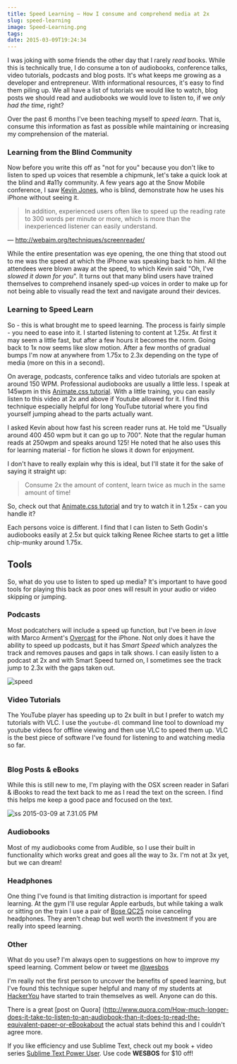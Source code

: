 ```yaml
---
title: Speed Learning — How I consume and comprehend media at 2x
slug: speed-learning
image: Speed-Learning.png
tags: 
date: 2015-03-09T19:24:34
---
```


I was joking with some friends the other day that I rarely <em>read</em> books. While this is technically true, I do consume a ton of audiobooks, conference talks, video tutorials, podcasts and blog posts. It's what keeps me growing as a developer and entrepreneur. With informational resources, it's easy to find them piling up. We all have a list of tutorials we would like to watch, blog posts we should read and audiobooks we would love to listen to, if we <em>only had the time</em>, right?

Over the past 6 months I've been teaching myself to <em>speed learn</em>. That is, consume this information as fast as possible while maintaining or increasing my comprehension of the material.

<h3>Learning from the Blind Community</h3>

Now before you write this off as "not for you" because you don't like to listen to sped up voices that resemble a chipmunk, let's take a quick look at the blind and #a11y community. A few years ago at the Snow Mobile conference, I saw <a href="https://twitter.com/kevinrj">Kevin Jones</a>, who is blind, demonstrate how he uses his iPhone without seeing it.

<blockquote>
  In addition, experienced users often like to speed up the reading rate to 300 words per minute or more, which is more than the inexperienced listener can easily understand.
</blockquote>

— <http://webaim.org/techniques/screenreader/>

While the entire presentation was eye opening, the one thing that stood out to me was the speed at which the iPhone was speaking back to him. All the attendees were blown away at the speed, to which Kevin said "Oh, I've <em>slowed it down for you</em>". It turns out that many blind users have trained themselves to comprehend insanely sped-up voices in order to make up for not being able to visually read the text and navigate around their devices.

<h3>Learning to Speed Learn</h3>

So - this is what brought me to speed learning. The process is fairly simple - you need to ease into it. I started listening to content at 1.25x. At first it may seem a little fast, but after a few hours it becomes the norm. Going back to 1x now seems like slow motion. After a few months of gradual bumps I'm now at anywhere from 1.75x to 2.3x depending on the type of media (more on this in a second).

On average, podcasts, conference talks and video tutorials are spoken at around 150 WPM. Professional audiobooks are usually a little less. I speak at 145wpm in this <a href="https://www.youtube.com/watch?v=CBQGl6zokMs">Animate.css tutorial</a>. With a little training, you can easily listen to this video at 2x and above if Youtube allowed for it. I find this technique especially helpful for long YouTube tutorial where you find yourself jumping ahead to the parts actually want.

I asked Kevin about how fast his screen reader runs at. He told me "Usually around 400 450 wpm but it can go up to 700". Note that the regular human reads at 250wpm and speaks around 125! He noted that he also uses this for learning material - for fiction he slows it down for enjoyment.

I don't have to really explain why this is ideal, but I'll state it for the sake of saying it straight up:

<blockquote>
  Consume 2x the amount of content, learn twice as much in the same amount of time!
</blockquote>

So, check out that <a href="https://www.youtube.com/watch?v=CBQGl6zokMs">Animate.css tutorial</a> and try to watch it in 1.25x - can you handle it?

Each persons voice is different. I find that I can listen to Seth Godin's audiobooks easily at 2.5x but quick talking Renee Richee starts to get a little chip-munky around 1.75x.

<h2>Tools</h2>

So, what do you use to listen to sped up media? It's important to have good tools for playing this back as poor ones will result in your audio or video skipping or jumping.

<h3>Podcasts</h3>

Most podcatchers will include a speed up function, but I've been <em>in love</em> with Marco Arment's <a href="https://overcast.fm/">Overcast</a> for the iPhone. Not only does it have the ability to speed up podcasts, but it has <em>Smart Speed</em> which analyzes the track and removes pauses and gaps in talk shows. I can easily listen to a podcast at 2x and with Smart Speed turned on, I sometimes see the track jump to 2.3x with the gaps taken out.

<img class="aligncenter size-full wp-image-3465" src="speed.png" alt="speed" />

<h3>Video Tutorials</h3>

The YouTube player has speeding up to 2x built in but I prefer to watch my tutorials with VLC. I use the <code>youtube-dl</code> command line tool to download my youtube videos for offline viewing and then use VLC to speed them up. VLC is the best piece of software I've found for listening to and watching media so far.

<img src="content" alt="" />

<h3>Blog Posts & eBooks</h3>

While this is still new to me, I'm playing with the OSX screen reader in Safari & iBooks to read the text back to me as I read the text on the screen. I find this helps me keep a good pace and focused on the text.

<img class="aligncenter size-full wp-image-3466" src="ss-2015-03-09-at-7.31.05-PM.png" alt="ss 2015-03-09 at 7.31.05 PM" />

<h3>Audiobooks</h3>

Most of my audiobooks come from Audible, so I use their built in functionality which works great and goes all the way to 3x. I'm not at 3x yet, but we can dream!

<h3>Headphones</h3>

One thing I've found is that limiting distraction is important for speed learning. At the gym I'll use regular Apple earbuds, but while taking a walk or sitting on the train I use a pair of <a href="http://wes.io/a8DV">Bose QC25</a> noise canceling headphones. They aren't cheap but well worth the investment if you are really into speed learning.

<h3>Other</h3>

What do you use? I'm always open to suggestions on how to improve my speed learning. Comment below or tweet me <a href="http://twitter.com/wesbos">@wesbos</a>

I'm really not the first person to uncover the benefits of speed learning, but I've found this technique super helpful and many of my students at <a href="http://hackeryou.com">HackerYou</a> have started to train themselves as well. Anyone can do this.

There is a great [post on Quora] (http://www.quora.com/How-much-longer-does-it-take-to-listen-to-an-audiobook-than-it-does-to-read-the-equivalent-paper-or-eBookabout the actual stats behind this and I couldn't agree more.

If you like efficiency and use Sublime Text, check out my book + video series <a href="https://SublimeTextBook.com/?utm_source=blog&utm_medium=link&utm_campaign=speed">Sublime Text Power User</a>. Use code <strong>WESBOS</strong> for $10 off!